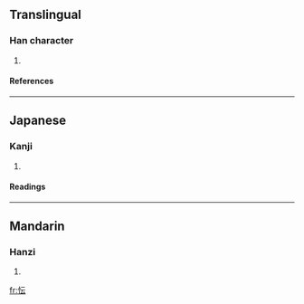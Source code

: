 ==Translingual==
===Han character===
{{Han char|rn=61|rad=心|as=04|sn=7|four=|canj=心一一戈 (PMMI)}}
# {{defn|Han|sort=心04}}
====References====
{{Han ref|kx=0378.220|dkj=10391|dj=0706.220|hdz=42275.120|uh=5FF6|ud=24566}}
----
==Japanese==
===Kanji===
{{ja-kanji|grade=|rs=心04}}
# {{defn|Japanese}} 
====Readings====
{{ja-readings|on=[[こん]] (kon), [[ごん]] (gon), [[うん]] (un)|kun=[[もだえる]] (modaeru), [[まよう]] (mayou)}}
----
==Mandarin==
===Hanzi===
{{cmn-hanzi|pin=[[hún]] (hun2)|wg=hun<sup>2</sup>}}
# {{defn|Mandarin}}

[[fr:忶]]